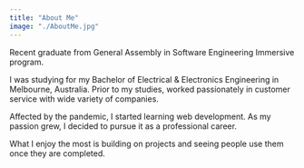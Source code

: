 ```yaml
---
title: "About Me"
image: "./AboutMe.jpg"
---
```



Recent graduate from General Assembly in Software Engineering Immersive program.

I was studying for my Bachelor of Electrical & Electronics Engineering in Melbourne, Australia. Prior to my studies, worked passionately in customer service with wide variety of companies.

Affected by the pandemic, I started learning web development. As my passion grew, I decided to pursue it as a professional career.

What I enjoy the most is building on projects and seeing people use them once they are completed.
